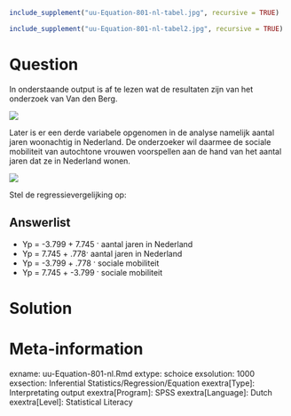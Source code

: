 ```r
include_supplement("uu-Equation-801-nl-tabel.jpg", recursive = TRUE)
```

```r
include_supplement("uu-Equation-801-nl-tabel2.jpg", recursive = TRUE)
```


Question
========
  
In onderstaande output is af te lezen wat de resultaten zijn van het onderzoek van Van den Berg. 

![](uu-Equation-801-nl-tabel.jpg)

Later is er een derde variabele opgenomen in de analyse namelijk aantal jaren woonachtig in Nederland. De onderzoeker wil daarmee de sociale mobiliteit van autochtone vrouwen voorspellen aan de hand van het aantal jaren dat ze in Nederland wonen. 

![](uu-Equation-801-nl-tabel2.jpg)


Stel de regressievergelijking op: 
  
Answerlist
----------
* Yp = -3.799 + 7.745 · aantal jaren in Nederland
* Yp = 7.745 + .778· aantal jaren in Nederland
* Yp = -3.799 + .778 · sociale mobiliteit
* Yp = 7.745 + -3.799 · sociale mobiliteit



Solution
========
  


Meta-information
================
exname: uu-Equation-801-nl.Rmd
extype: schoice
exsolution: 1000
exsection: Inferential Statistics/Regression/Equation
exextra[Type]: Interpretating output
exextra[Program]: SPSS
exextra[Language]: Dutch
exextra[Level]: Statistical Literacy
